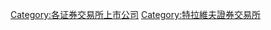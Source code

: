 {{Commonscat|Tel Aviv Stock Exchange}}

[[Category:各证券交易所上市公司|Category:各证券交易所上市公司]]
[[Category:特拉維夫證券交易所|Category:特拉維夫證券交易所]]